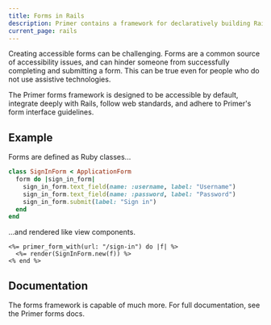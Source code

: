 ```yaml
---
title: Forms in Rails
description: Primer contains a framework for declaratively building Rails forms. It was designed specifically for accessibility and consistency with the Primer design system.
current_page: rails
---
```



Creating accessible forms can be challenging. Forms are a common source of accessibility issues, and can hinder someone from successfully completing and submitting a form. This can be true even for people who do not use assistive technologies.

The Primer forms framework is designed to be accessible by default, integrate deeply with Rails, follow web standards, and adhere to Primer's <Link href="/design/ui-patterns/forms/overview">form interface guidelines</Link>.

## Example

Forms are defined as Ruby classes...

```ruby
class SignInForm < ApplicationForm
  form do |sign_in_form|
    sign_in_form.text_field(name: :username, label: "Username")
    sign_in_form.text_field(name: :password, label: "Password")
    sign_in_form.submit(label: "Sign in")
  end
end
```

...and rendered like view components.

```erb
<%= primer_form_with(url: "/sign-in") do |f| %>
  <%= render(SignInForm.new(f)) %>
<% end %>
```

## Documentation

The forms framework is capable of much more. For full documentation, see the <Link href="https://primer.style/view-components/lookbook/pages/forms/introduction"><LinkExternalIcon /> Primer forms docs</Link>.

